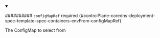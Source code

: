 


<details className="config-field" data-expandable="true" open>
<summary>

########## `configMapRef` <span className="config-field-required" data-required="false">required</span> <span className="config-field-type"></span> <span className="config-field-default"></span> <span className="config-field-enum"></span> {#controlPlane-coredns-deployment-spec-template-spec-containers-envFrom-configMapRef}

The ConfigMap to select from

</summary>

<PartialConfigmaprefreference />


</details>
